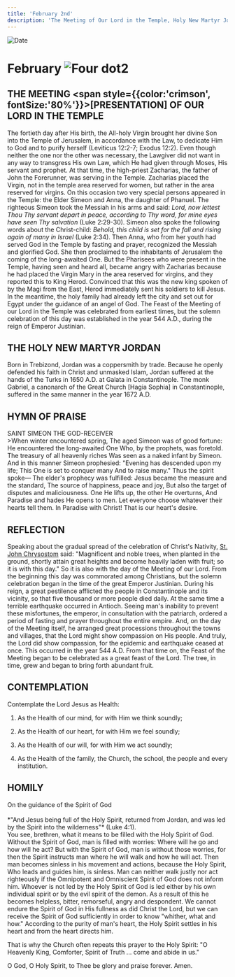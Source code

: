 ```yaml
---
title: 'February 2nd'
description: 'The Meeting of Our Lord in the Temple, Holy New Martyr Jordan'
---
```


<RunningHead />
<Image src="/title-imprint.png" height={68} width={50} alt="Date" className="title-imprint"/>

# <div id="date">February <Image className="four-dot" src="/four-dot.png" height={15} width={15} alt="Four dot" />2</div>

## THE MEETING <span style={{color:'crimson', fontSize:'80%'}}>[PRESENTATION]</span> OF OUR LORD IN THE TEMPLE

The fortieth day after His birth, the All-holy Virgin brought her divine Son into the Temple of Jerusalem, in accordance with the Law, to dedicate Him to God and to purify herself (Leviticus 12:2-7; Exodus 12:2). Even though neither the one nor the other was necessary, the Lawgiver did not want in any way to transgress His own Law, which He had given through Moses, His servant and prophet. At that time, the high-priest Zacharias, the father of John the Forerunner, was serving in the Temple. Zacharias placed the Virgin, not in the temple area reserved for women, but rather in the area reserved for virgins. On this occasion two very special persons appeared in the Temple: the Elder Simeon and Anna, the daughter of Phanuel. The righteous Simeon took the Messiah in his arms and said: *Lord, now lettest Thou Thy servant depart in peace, according to Thy word, for mine eyes have seen Thy salvation* (Luke 2:29-30). Simeon also spoke the following words about the Christ-child: *Behold, this child is set for the fall and rising again of many in Israel* (Luke 2:34). Then Anna, who from her youth had served God in the Temple by fasting and prayer, recognized the Messiah and glorified God. She then proclaimed to the inhabitants of Jerusalem the coming of the long-awaited One. But the Pharisees who were present in the Temple, having seen and heard all, became angry with Zacharias because he had placed the Virgin Mary in the area reserved for virgins, and they reported this to King Herod. Convinced that this was the new king spoken of by the Magi from the East, Herod immediately sent his soldiers to kill Jesus. In the meantime, the holy family had already left the city and set out for Egypt under the guidance of an angel of God. The Feast of the Meeting of our Lord in the Temple was celebrated from earliest times, but the solemn celebration of this day was established in the year 544 A.D., during the reign of Emperor Justinian.

## THE HOLY NEW MARTYR JORDAN

Born in Trebizond, Jordan was a coppersmith by trade. Because he openly defended his faith in Christ and unmasked Islam, Jordan suffered at the hands of the Turks in 1650 A.D. at Galata in Constantinople. The monk Gabriel, a canonarch of the Great Church [Hagia Sophia] in Constantinople, suffered in the same manner in the year 1672 A.D.


## HYMN OF PRAISE
<div style={{textAlign:'center', color:'crimson', fontWeight:'bold'}}>
SAINT SIMEON THE GOD-RECEIVER
</div>
>When winter encountered spring,  
The aged Simeon was of good fortune:  
He encountered the long-awaited One  
Who, by the prophets, was foretold.  
The treasury of all heavenly riches  
Was seen as a naked infant by Simeon.  
And in this manner Simeon prophesied:  
"Evening has descended upon my life;  
This One is set to conquer many  
And to raise many." Thus the spirit spoke—  
The elder's prophecy was fulfilled:  
Jesus became the measure and the standard,  
The source of happiness, peace and joy,  
But also the target of disputes and maliciousness.  
One He lifts up, the other He overturns,  
And Paradise and hades He opens to men.  
Let everyone choose whatever their hearts tell them.  
In Paradise with Christ! That is our heart's desire.  


## REFLECTION

Speaking about the gradual spread of the celebration of Christ's Nativity, [St. John Chrysostom](/november/13th) said: "Magnificent and noble trees, when planted in the ground, shortly attain great heights and become heavily laden with fruit; so it is with this day." So it is also with the day of the Meeting of our Lord. From the beginning this day was commorated among Christians, but the solemn celebration began in the time of the great Emperor Justinian. During his reign, a great pestilence afflicted the people in Constantinople and its vicinity, so that five thousand or more people died daily. At the same time a terrible earthquake occurred in Antioch. Seeing man's inability to prevent these misfortunes, the emperor, in consultation with the patriarch, ordered a period of fasting and prayer throughout the entire empire. And, on the day of the Meeting itself, he arranged great processions throughout the towns and villages, that the Lord might show compassion on His people. And truly, the Lord did show compassion, for the epidemic and earthquake ceased at once. This occurred in the year 544 A.D. From that time on, the Feast of the Meeting began to be celebrated as a great feast of the Lord. The tree, in time, grew and began to bring forth abundant fruit.


## CONTEMPLATION

Contemplate the Lord Jesus as Health:

1. As the Health of our mind, for with Him we think soundly;

2. As the Health of our heart, for with Him we feel soundly;

3. As the Health of our will, for with Him we act soundly;

4. As the Health of the family, the Church, the school, the people and every institution.


## HOMILY
<div style={{textAlign:'center', color:'crimson', fontWeight:'bold'}}>
On the guidance of the Spirit of God
</div><br /><div style={{textAlign:'right'}}>
*"And Jesus being full of the Holy Spirit, returned from Jordan, and was led by the Spirit into the wilderness"* (Luke 4:1).
</div>
You see, brethren, what it means to be filled with the Holy Spirit of God. Without the Spirit of God, man is filled with worries: Where will he go and how will he act? But with the Spirit of God, man is without those worries, for then the Spirit instructs man where he will walk and how he will act. Then man becomes sinless in his movement and actions, because the Holy Spirit, Who leads and guides him, is sinless. Man can neither walk justly nor act righteously if the Omnipotent and Omniscient Spirit of God does not inform him. Whoever is not led by the Holy Spirit of God is led either by his own individual spirit or by the evil spirit of the demon. As a result of this he becomes helpless, bitter, remorseful, angry and despondent. We cannot endure the Spirit of God in His fullness as did Christ the Lord, but we can receive the Spirit of God sufficiently in order to know "whither, what and how." According to the purity of man's heart, the Holy Spirit settles in his heart and from the heart directs him.

That is why the Church often repeats this prayer to the Holy Spirit: "O Heavenly King, Comforter, Spirit of Truth ... come and abide in us."

O God, O Holy Spirit, to Thee be glory and praise forever. Amen.